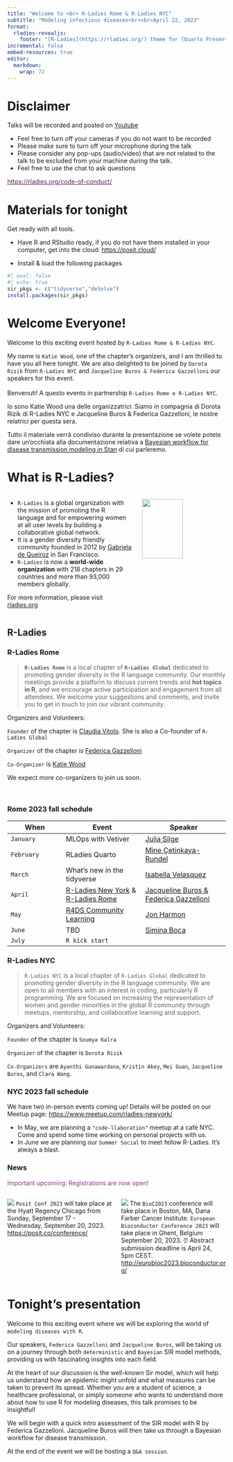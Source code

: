 ```yaml
---
title: "Welcome to <br> R-Ladies Rome & R-Ladies NYC"
subtitle: "Modeling infectious diseases<br><br>April 22, 2023"
format: 
  rladies-revealjs:
    footer: "[R-Ladies](https://rladies.org/) theme for [Quarto Presentations](https://quarto.org/docs/presentations/revealjs/index.html). Code available on [GitHub](https://github.com/beatrizmilz/quarto-rladies-theme)."
incremental: false
embed-resources: true
editor: 
  markdown: 
    wrap: 72
---
```


# Disclaimer {background-color="#562457"}

Talks will be recorded and posted on
[Youtube](https://www.youtube.com/@rladiesrome)

-   Feel free to turn off your cameras if you do not want to be recorded
-   Please make sure to turn off your microphone during the talk
-   Please consider any pop-ups (audio/video) that are not related to
    the talk to be excluded from your machine during the talk.
-   Feel free to use the chat to ask questions

[https://rladies.org/code-of-conduct/](https://rladies.org/code-of-conduct/){.uri
style="color: #562457"}

# Materials for tonight {.smaller}

Get ready with all tools.

-   Have R and RStudio ready, if you do not have them installed in your
    computer, get into the cloud: <https://posit.cloud/>

-   Install & load the following packages

```r
#| eval: false
#| echo: true
sir_pkgs <- c("tidyverse","deSolve")
install.packages(sir_pkgs)
```

# Welcome Everyone! {.smaller}

Welcome to this exciting event hosted by `R-Ladies Rome & R-Ladies NYC`.

My name is `Katie Wood`, one of the chapter's organizers, and I am
thrilled to have you all here tonight. We are also delighted to be
joined by `Dorota Rizik` from `R-Ladies NYC` and
`Jacqueline Buros & Federica Gazzelloni` our speakers for this event.\
\
Benvenuti! A questo evento in partnership
`R-Ladies Rome e R-Ladies NYC`.

Io sono Katie Wood una delle organizzatrici. Siamo in compagnia di
Dorota Rizik di R-Ladies NYC e Jacqueline Buros & Federica Gazzelloni,
le nostre relatrici per questa sera.

Tutto il materiale verrà condiviso durante la presentazione se volete
potete dare un'occhiata alla documentazione relativa a [Bayesian
workflow for disease transmission modeling in
Stan](https://mc-stan.org/users/documentation/case-studies/boarding_school_case_study.html)
di cui parleremo.

# What is R-Ladies? {.smaller}

::: columns
::: {.column width="60%"}
-   `R-Ladies` is a global organization with the mission of promoting
    the R language and for empowering women at all user levels by building a
    collaborative global network.
-   It is a gender diversity friendly community founded in 2012 by
    [Gabriela de
    Queiroz](https://rladies.org/united-states-rladies/name/gabriela-de-queiroz/)
    in San Francisco.
-   `R-Ladies` is now a **world-wide organization** with 218 chapters in
    29 countries and more than 93,000 members globally.

For more information, please visit [rladies.org](rladies.org)
:::

::: {.column width="40%"}
![](https://media.giphy.com/media/meziKcZ0Jm1E0H6eqC/giphy.gif){width="70%"}
:::
:::

## R-Ladies {.smaller}

::: panel-tabset
### R-Ladies Rome

> **`R-Ladies Rome`** is a local chapter of **`R-Ladies Global`**
> dedicated to promoting gender diversity in the R language community.
> Our monthly meetings provide a platform to discuss current trends and
> **hot topics in R**, and we encourage active participation and
> engagement from all attendees. We welcome your suggestions and
> comments, and invite you to get in touch to join our vibrant
> community.

Organizers and Volunteers:

`Founder` of the chapter is [Claudia
Vitolo](https://rladies.org/italy-rladies/name/claudia-vitolo/). She is
also a Co-founder of `R-Ladies Global`

`Organizer` of the chapter is [Federica
Gazzelloni](https://federicagazzelloni.netlify.app)

`Co-Organizer` is [Katie
Wood](https://www.linkedin.com/in/katie-wood-omca%E2%84%A2-92060817/)

We expect more co-organizers to join us soon.

<br>

### Rome 2023 fall schedule

| When       | Event                                                                                                                | Speaker                                                                                         |
|------------------|--------------------------|----------------------------|
| `January`  | MLOps with Vetiver                                                                                                   | [Julia Silge](https://juliasilge.com/)                                                          |
| `February` | RLadies Quarto                                                                                                       | [Mine Çetinkaya-Rundel](https://mine-cr.com/)                                                   |
| `March`    | What's new in the tidyverse                                                                                          | [Isabella Velasquez](https://ivelasq.rbind.io/about.html)                                       |
| `April`    | [R-Ladies New York](https://www.meetup.com/rladies-newyork/) & [R-Ladies Rome](https://www.meetup.com/rladies-rome/) | [Jacqueline Buros & Federica Gazzelloni](https://www.meetup.com/rladies-rome/events/292629944/) |
| `May`      | [R4DS Community Learning](https://www.rfordatasci.com/)                                                              | [Jon Harmon](https://www.linkedin.com/in/jonthegeek/)                                           |
| `June`     | TBD                                                                                                                  | [Simina Boca](https://twitter.com/siminaboca)                                                   |
| `July`     | `R kick start`                                                                                                       |                                                                                                 |

### R-Ladies NYC

> `R-Ladies NYC` is a local chapter of `R-Ladies Global` dedicated to promoting gender diversity in the R language community.
We are open to all members with an interest in coding, particularly R programming. We are focused on increasing the representation of women and gender minorities in the global R community through meetups, mentorship, and collaborative learning and support.

Organizers and Volunteers:

`Founder` of the chapter is `Soumya Kalra`

`Organizer` of the chapter is `Dorota Rizik`

`Co-Organizers` are `Ayanthi Gunawardana`, `Kristin Akey`, `Mei Guan`, `Jacqueline Buros`, and `Clara Wang`.


### NYC 2023 fall schedule


We have two in-person events coming up! Details will be posted on our Meetup page: [https://www.meetup.com/rladies-newyork/](https://www.meetup.com/rladies-newyork/)

- In May, we are planning a `"code-llaboration"` meetup at a café NYC. Come and spend some time working on personal projects with us.
- In June we are planning our `Summer Social` to meet fellow R-Ladies. It's always a blast. 


### News

::: {style="color: #88398A"}
Important upcoming: Registrations are now open!
:::
::: columns
::: {.column width="50%"}
<img src="https://pbs.twimg.com/media/FmS6UE1aUAA7V0B?format=jpg&name=medium">
`Posit Conf 2023` will take place at the Hyatt Regency Chicago from Sunday, September 17 - Wednesday, September 20, 2023. [https://posit.co/conference/](https://posit.co/conference/)
:::

::: {.column width="50%"}

![](images/bioconductor.png)
The `BioC2023` conference will take place in Boston, MA, Dana Farber Cancer Institute.
`European Bioconductor Conference 2023` will take place in Ghent, Belgium September 20, 2023.
⏰ Abstract submission deadline is April 24, 5pm CEST.
[http://eurobioc2023.bioconductor.org/](http://eurobioc2023.bioconductor.org/)
:::
:::
:::

# Tonight's presentation {.smaller}

Welcome to this exciting event where we will be exploring the world of
`modeling diseases with R`.

Our speakers, `Federica Gazzelloni` and `Jacqueline Buros`, will be
taking us on a journey through both `deterministic` and `Bayesian` SIR model
methods, providing us with fascinating insights into each field.

At the heart of our discussion is the well-known Sir model, which will
help us understand how an epidemic might unfold and what measures can be
taken to prevent its spread. Whether you are a student of science, a
healthcare professional, or simply someone who wants to understand more
about how to use R for modeling diseases, this talk promises to be
insightful!

We will begin with a quick intro assessment of the SIR model with R by
Federica Gazzelloni. Jacqueline Buros will then take us through a
Bayesian workflow for disease transmission.

At the end of the event we will be hosting a `Q&A session`.